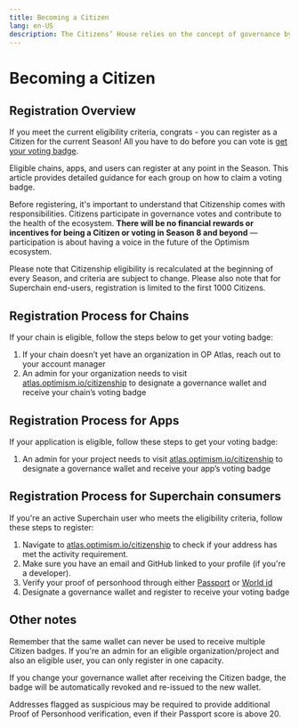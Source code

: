 ```yaml
---
title: Becoming a Citizen
lang: en-US
description: The Citizens’ House relies on the concept of governance by individuals with one vote each. Citizens are meant to represent individual human stakeholders of the Collective':' builders, users, and community members who are aligned with the project’s values and are interested in the long-term benefit of the Collective. This is complementary to the token-weighted voting system used in the Token House.
---
```


# Becoming a Citizen

## Registration Overview

If you meet the current eligibility criteria, congrats - you can register as a Citizen for the current Season! All you have to do before you can vote is [get your voting badge](https://atlas.optimism.io/citizenship). 

Eligible chains, apps, and users can register at any point in the Season. This article provides detailed guidance for each group on how to claim a voting badge.

Before registering, it's important to understand that Citizenship comes with responsibilities. Citizens participate in governance votes and contribute to the health of the ecosystem. **There will be no financial rewards or incentives for being a Citizen or voting in Season 8 and beyond** —participation is about having a voice in the future of the Optimism ecosystem.

Please note that Citizenship eligibility is recalculated at the beginning of every Season, and criteria are subject to change. Please also note that for Superchain end-users, registration is limited to the first 1000 Citizens.

## Registration Process for Chains

If your chain is eligible, follow the steps below to get your voting badge:

1. If your chain doesn’t yet have an organization in OP Atlas, reach out to your account manager
2. An admin for your organization needs to visit [atlas.optimism.io/citizenship](http://atlas.optimism.io/citizenship) to designate a governance wallet and receive your chain’s voting badge

## Registration Process for Apps

If your application is eligible, follow these steps to get your voting badge:

1. An admin for your project needs to visit [atlas.optimism.io/citizenship](http://atlas.optimism.io/citizenship) to designate a governance wallet and receive your app’s voting badge

## Registration Process for Superchain consumers

If you're an active Superchain user who meets the eligibility criteria, follow these steps to register:

1. Navigate to [atlas.optimism.io/citizenship](http://atlas.optimism.io/citizenship) to check if your address has met the activity requirement.
2. Make sure you have an email and GitHub linked to your profile (if you're a developer).
3. Verify your proof of personhood through either [Passport](https://app.passport.xyz/)  or [World id](https://world.org/world-id)
4. Designate a governance wallet and register to receive your voting badge

## Other notes

Remember that the same wallet can never be used to receive multiple Citizen badges. If you're an admin for an eligible organization/project and also an eligible user, you can only register in one capacity.

If you change your governance wallet after receiving the Citizen badge, the badge will be automatically revoked and re-issued to the new wallet.

Addresses flagged as suspicious may be required to provide additional Proof of Personhood verification, even if their Passport score is above 20.